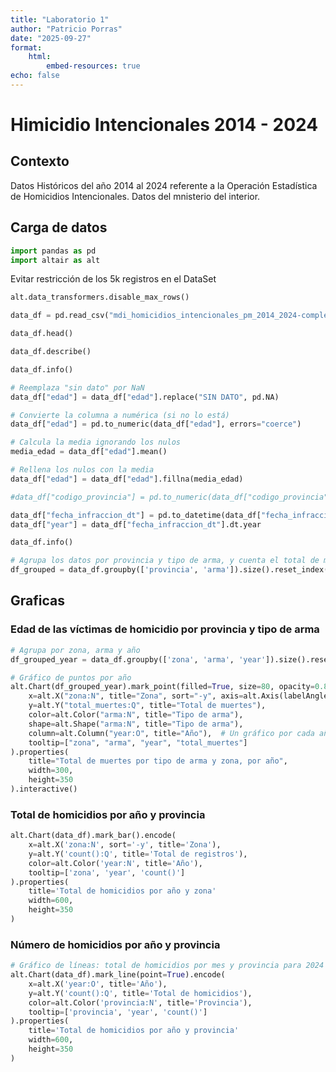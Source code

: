 ```yaml
---
title: "Laboratorio 1"
author: "Patricio Porras"
date: "2025-09-27"
format: 
    html: 
        embed-resources: true
echo: false
---
```


# Himicidio Intencionales 2014 - 2024

## Contexto

Datos Históricos del año 2014 al 2024 referente a la Operación Estadística de Homicidios Intencionales.
Datos del mnisterio del interior.

## Carga de datos

```python
import pandas as pd
import altair as alt
```

Evitar restricción de los 5k registros en el DataSet
```python
alt.data_transformers.disable_max_rows()
```

```python
data_df = pd.read_csv("mdi_homicidios_intencionales_pm_2014_2024-completo.csv")
```

```python
data_df.head()
```

```python
data_df.describe()
```


```python
data_df.info()
```


```python
# Reemplaza "sin dato" por NaN
data_df["edad"] = data_df["edad"].replace("SIN DATO", pd.NA)

# Convierte la columna a numérica (si no lo está)
data_df["edad"] = pd.to_numeric(data_df["edad"], errors="coerce")

# Calcula la media ignorando los nulos
media_edad = data_df["edad"].mean()

# Rellena los nulos con la media
data_df["edad"] = data_df["edad"].fillna(media_edad)

#data_df["codigo_provincia"] = pd.to_numeric(data_df["codigo_provincia"], errors="0")
```

```python
data_df["fecha_infraccion_dt"] = pd.to_datetime(data_df["fecha_infraccion"], errors="coerce")
data_df["year"] = data_df["fecha_infraccion_dt"].dt.year
```

```python
data_df.info()
```

```python
# Agrupa los datos por provincia y tipo de arma, y cuenta el total de muertes
df_grouped = data_df.groupby(['provincia', 'arma']).size().reset_index(name='total_muertes')
```

## Graficas

### Edad de las víctimas de homicidio por provincia y tipo de arma

```python
# Agrupa por zona, arma y año
df_grouped_year = data_df.groupby(['zona', 'arma', 'year']).size().reset_index(name='total_muertes')

# Gráfico de puntos por año
alt.Chart(df_grouped_year).mark_point(filled=True, size=80, opacity=0.8).encode(
    x=alt.X("zona:N", title="Zona", sort="-y", axis=alt.Axis(labelAngle=-45)),
    y=alt.Y("total_muertes:Q", title="Total de muertes"),
    color=alt.Color("arma:N", title="Tipo de arma"),
    shape=alt.Shape("arma:N", title="Tipo de arma"),
    column=alt.Column("year:O", title="Año"),  # Un gráfico por cada año
    tooltip=["zona", "arma", "year", "total_muertes"]
).properties(
    title="Total de muertes por tipo de arma y zona, por año",
    width=300,
    height=350
).interactive()
```

### Total de homicidios por año y provincia

```python
alt.Chart(data_df).mark_bar().encode(
    x=alt.X('zona:N', sort='-y', title='Zona'),
    y=alt.Y('count():Q', title='Total de registros'),
    color=alt.Color('year:N', title='Año'),
    tooltip=['zona', 'year', 'count()']
).properties(
    title='Total de homicidios por año y zona'
    width=600,
    height=350
)
```

### Número de homicidios por año y provincia


```python
# Gráfico de líneas: total de homicidios por mes y provincia para 2024
alt.Chart(data_df).mark_line(point=True).encode(
    x=alt.X('year:O', title='Año'),
    y=alt.Y('count():Q', title='Total de homicidios'),
    color=alt.Color('provincia:N', title='Provincia'),
    tooltip=['provincia', 'year', 'count()']
).properties(
    title='Total de homicidios por año y provincia'
    width=600,
    height=350
)
```